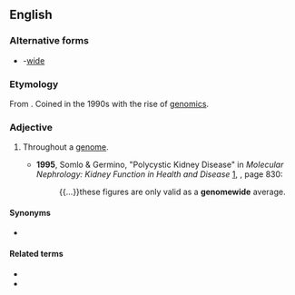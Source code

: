 ==English==

===Alternative forms===
* {{l|en|genome}}-[[wide]]

===Etymology===
From {{suffix|genome|wide|lang=en}}. Coined in the 1990s with the rise of [[genomics]].

===Adjective===
{{en-adj|-}}

# {{lb|en|genetics}} Throughout a [[genome]].
#* '''1995''', Somlo & Germino, "Polycystic Kidney Disease" in ''Molecular Nephrology: Kidney Function in Health and Disease'' [http://books.google.com/books?id=8UHKog3qMIAC], {{ISBN|0824795083}}, page 830:
#*: {{...}}these figures are only valid as a '''genomewide''' average.

====Synonyms====
* {{l|en|pan-genomic}}

====Related terms====
* {{l|en|GWA}}
* {{l|en|GWAS}}